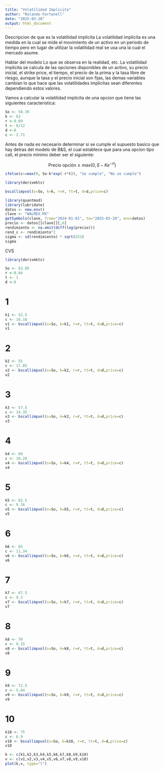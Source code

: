 ```yaml
---
title: "Volatilidad Implicita"
author: "Rolando Fortanell"
date: "2025-03-28"
output: html_document
---
```


Descripcion de que es la volatilidad implicita
La volatilidad implicita es una medida en la cual se mide el movimiento de un activo en un periodo de tiempo pero en lugar de utilizar la volatilidad real se usa una la cual el mercado asume.


Hablar del modelo 
Lo que se observa en la realidad, etc.
La volatilidad implicita se calcula de las opciones disponibles de un activo, su precio inicial, el strike price, el tiempo, el precio de la prima y la tasa libre de riesgo, aunque la tasa y el precio inicial son fijas, las demas variables cambian lo que hace que las volatilidades implicitas sean diferentes dependiendo estos valores.

Vamos a calcular la volatilidad implicita de una opcion que tiene las siguientes caracteristica:



```r
So <- 58.39
k <- 63
r <-0.09
t <- 6/12
d <-0
c <- 2.71

```

Antes de nada es necesario determinar si se cumple el supuesto basico que hay detras del modelo de B&S, el cual establece que para una opcion tipo call, el precio minimo deber ser el siguiente:

$$\text{Precio opción}\geq max(0, S-Ke^{-rt}) $$

```r
ifelse(c>=max(0, So-k*exp(-r*t)), "Se cumple", "No se cumple")
```

```r
library(derivmkts)
```

```r
bscallimpvol(s=So, k=k, r=r, tt=t, d=d,price=c)
```

```r
library(quantmod)
library(lubridate)
datos <- new.env()
clave <- "WALMEX.MX"
getSymbols(clave, from="2024-01-01", to="2025-03-28", env=datos)
precio <- datos[[clave]][,6]
rendimiento <- na.omit(diff(log(precio)))
rend_c <- rendimiento^2
sigma <- sd(rendimiento) * sqrt(252)
sigma
```

CVS

```r
library(derivmkts)
```


```r
So <- 63.85
r <-0.04
t <- 1
d <-0

```

# 1
```r
k1 <- 52.5
c <- 16.18
v1 <- bscallimpvol(s=So, k=k1, r=r, tt=t, d=d,price=c)
v1
```

# 2
```r
k2 <- 55
c <- 17.85
v2 <- bscallimpvol(s=So, k=k2, r=r, tt=t, d=d,price=c)
v2
```

# 3
```r
k3 <- 57.5
c <- 14.35
v3 <- bscallimpvol(s=So, k=k3, r=r, tt=t, d=d,price=c)
v3
```

# 4
```r
k4 <- 60
c <- 10.28
v4 <- bscallimpvol(s=So, k=k4, r=r, tt=t, d=d,price=c)
v4
```

# 5
```r
k5 <- 62.5
c <- 9.16
v5 <- bscallimpvol(s=So, k=k5, r=r, tt=t, d=d,price=c)
v5
```
# 6
```r
k6 <- 65
c <- 11.34
v6 <- bscallimpvol(s=So, k=k6, r=r, tt=t, d=d,price=c)
v6
```

# 7
```r
k7 <- 67.5
c <- 9.3
v7 <- bscallimpvol(s=So, k=k7, r=r, tt=t, d=d,price=c)
v7
```

# 8
```r
k8 <- 70
c <- 9.15
v8 <- bscallimpvol(s=So, k=k8, r=r, tt=t, d=d,price=c)
v8
```

# 9
```r
k9 <- 72.5
c <- 5.64
v9 <- bscallimpvol(s=So, k=k9, r=r, tt=t, d=d,price=c)
v9
```

# 10
```r
k10 <- 75
c <- 6.9
v10 <- bscallimpvol(s=So, k=k10, r=r, tt=t, d=d,price=c)
v10
```

```r
k <- c(k1,k2,k3,k4,k5,k6,k7,k8,k9,k10)
v <- c(v1,v2,v3,v4,v5,v6,v7,v8,v9,v10)
plot(k,v, type="l")
```

